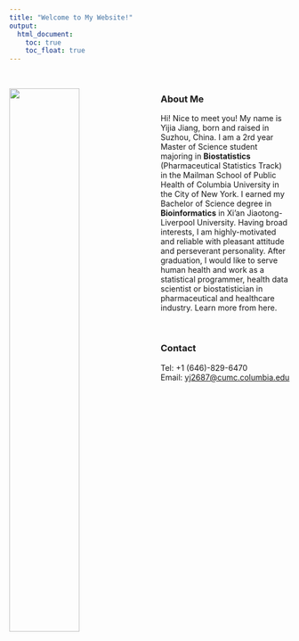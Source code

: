 ```yaml
---
title: "Welcome to My Website!"
output: 
  html_document:
    toc: true
    toc_float: true
---
```


&nbsp;

<img src="images/photo.jpeg" style="width:50%; margin: 0px 20px 0px 0px" align="left">

### About Me

Hi! Nice to meet you! My name is Yijia Jiang, born and raised in Suzhou, China. I am a 2rd year Master of Science student majoring in **Biostatistics** (Pharmaceutical Statistics Track) in the Mailman School of Public Health of <a style="text-decoration:none" href="https://www.columbia.edu/"> Columbia University in the City of New York</a>. I earned my Bachelor of Science degree in **Bioinformatics** in <a style="text-decoration:none" href="https://www.xjtlu.edu.cn/en/"> Xi'an Jiaotong-Liverpool University</a>. Having broad interests, I am highly-motivated and reliable with pleasant attitude and perseverant personality. After graduation, I would like to serve human health and work as a statistical programmer, health data scientist or biostatistician in pharmaceutical and healthcare industry. Learn more from <a style="text-decoration:none" href="experience.html"> here</a>.



&nbsp;


### Contact
<i class="fas fa-phone"></i> Tel: +1 (646)-829-6470   
<i class="fas fa-envelope"></i> Email: <yj2687@cumc.columbia.edu>